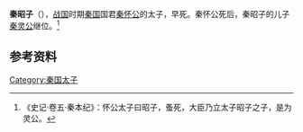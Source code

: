 {{Infobox 先秦人物
|名称=秦昭子
|姓=嬴
|时代=战国
|国家=秦国
|身份=秦国太子
|父=秦怀公
|子女=秦灵公
}}

'''秦昭子'''（{{bd|？||？||catIdx=Y}}），[[战国|战国]]时期[[秦国|秦国]]国君[[秦怀公|秦怀公]]的太子，早死。秦怀公死后，秦昭子的儿子[[秦灵公|秦灵公]]继位。<ref>《史记·卷五·秦本纪》：怀公太子曰昭子，蚤死，大臣乃立太子昭子之子，是为灵公。</ref>

== 参考资料 ==
{{reflist|1}}

[[Category:秦国太子|Category:秦国太子]]